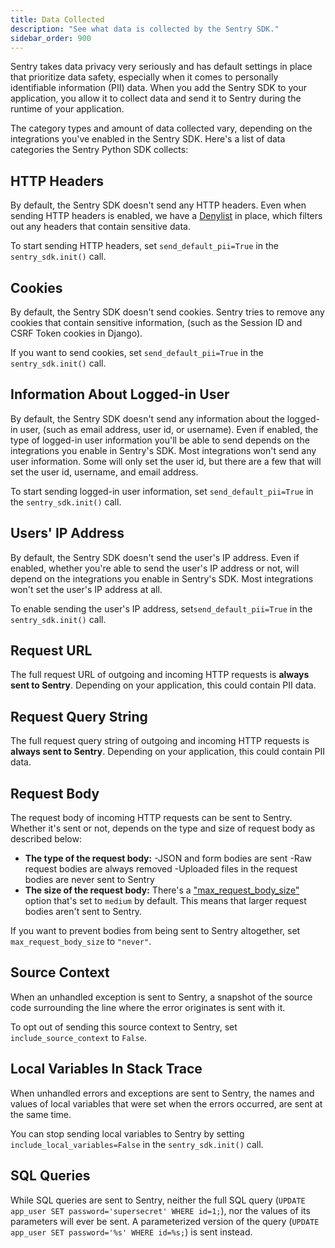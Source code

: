 ```yaml
---
title: Data Collected
description: "See what data is collected by the Sentry SDK."
sidebar_order: 900
---
```


Sentry takes data privacy very seriously and has default settings in place that prioritize data safety, especially when it comes to personally identifiable information (PII) data. When you add the Sentry SDK to your application, you allow it to collect data and send it to Sentry during the runtime of your application.

The category types and amount of data collected vary, depending on the integrations you've enabled in the Sentry SDK. Here's a list of data categories the Sentry Python SDK collects:

## HTTP Headers

By default, the Sentry SDK doesn't send any HTTP headers. Even when sending HTTP headers is enabled, we have a [Denylist](https://github.com/getsentry/sentry-python/blob/master/sentry_sdk/integrations/_wsgi_common.py#L19-L26) in place, which filters out any headers that contain sensitive data.

To start sending HTTP headers, set `send_default_pii=True` in the `sentry_sdk.init()` call.

## Cookies

By default, the Sentry SDK doesn't send cookies. Sentry tries to remove any cookies that contain sensitive information, (such as the Session ID and CSRF Token cookies in Django).

If you want to send cookies, set `send_default_pii=True` in the `sentry_sdk.init()` call.

## Information About Logged-in User<br/>

By default, the Sentry SDK doesn't send any information about the logged-in user, (such as email address, user id, or username). Even if enabled, the type of logged-in user information you'll be able to send depends on the integrations you enable in Sentry's SDK. Most integrations won't send any user information. Some will only set the user id, but there are a few that will set the user id, username, and email address.

To start sending logged-in user information, set `send_default_pii=True` in the `sentry_sdk.init()` call.

## Users' IP Address

By default, the Sentry SDK doesn't send the user's IP address. Even if enabled, whether you're able to send the user's IP address or not, will depend on the integrations you enable in Sentry's SDK. Most integrations won't set the user's IP address at all.

To enable sending the user's IP address, set`send_default_pii=True` in the `sentry_sdk.init()` call.

## Request URL

The full request URL of outgoing and incoming HTTP requests is **always sent to Sentry**. Depending on your application, this could contain PII data.

## Request Query String

The full request query string of outgoing and incoming HTTP requests is **always sent to Sentry**. Depending on your application, this could contain PII data.

## Request Body

The request body of incoming HTTP requests can be sent to Sentry. Whether it's sent or not, depends on the type and size of request body as described below:

- **The type of the request body:**
  -JSON and form bodies are sent
  -Raw request bodies are always removed
  -Uploaded files in the request bodies are never sent to Sentry
- **The size of the request body:** There's a ["max_request_body_size"](/platforms/python/configuration/options/#max-request-body-size) option that's set to `medium` by default. This means that larger request bodies aren't sent to Sentry.

If you want to prevent bodies from being sent to Sentry altogether, set `max_request_body_size` to `"never"`.

## Source Context

When an unhandled exception is sent to Sentry, a snapshot of the source code surrounding the line where the error originates is sent with it.

To opt out of sending this source context to Sentry, set `include_source_context` to `False`.

## Local Variables In Stack Trace

When unhandled errors and exceptions are sent to Sentry, the names and values of local variables that were set when the errors occurred, are sent at the same time.

You can stop sending local variables to Sentry by setting `include_local_variables=False` in the `sentry_sdk.init()` call.

## SQL Queries

While SQL queries are sent to Sentry, neither the full SQL query (`UPDATE app_user SET password='supersecret' WHERE id=1;`), nor the values of its parameters will ever be sent. A parameterized version of the query (`UPDATE app_user SET password='%s' WHERE id=%s;`) is sent instead.
